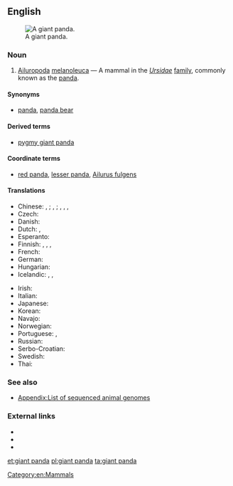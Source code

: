 ==English==

[[Image:Panda.jpg|thumb|A giant panda.]]

===Noun===
{{en-noun|head=[[giant]] [[panda]]}}

# [[Ailuropoda]] [[melanoleuca]] &mdash; A mammal in the ''[[Ursidae]]'' [[family]], commonly known as the [[panda]].

====Synonyms====
* {{sense|mammal}} [[panda]], [[panda bear]]

====Derived terms====
* [[pygmy giant panda]]

====Coordinate terms====
* {{sense|mammal}} [[red panda]], [[lesser panda]], [[w:red panda|Ailurus fulgens]] {{qualifier|at Wikipedia}}

====Translations====
{{trans-top|mammal}}
* Chinese: {{t-|cmn|熊貓|sc=Hani}}, {{t-|cmn|熊猫|tr=xióngmāo|sc=Hani}}; {{t|cmn|大熊貓|sc=Hani}}, {{t|cmn|大熊猫|tr=dàxióngmāo|sc=Hani}}; {{t|cmn|貓熊|sc=Hani}}, {{t|cmn|猫熊|tr=māoxióng|sc=Hani}}, {{t|cmn|大貓熊|sc=Hani}}, {{t|cmn|大猫熊|tr=dàmāoxióng|sc=Hani}}
* Czech: {{t-|cs|panda velká|f}}
* Danish: {{t-|da|panda|m}}
* Dutch: {{t+|nl|panda|m}}, {{t-|nl|pandabeer|m}}
* Esperanto: {{t-|eo|granda pando}}
* Finnish: {{t+|fi|isopanda}}, {{t+|fi|jättiläispanda}}, {{t+|fi|panda}}, {{t+|fi|pandakarhu}}
* French: {{t-|fr|ours panda|m}}
* German: {{t+|de|Panda}}
* Hungarian: {{t-|hu|óriáspanda}}
* Icelandic: {{t-|is|panda|f}}, {{t-|is|pandabjörn|m}}, {{t-|is|pandabirna|f}}
{{trans-mid}}
* Irish: {{t-|ga|ollphanda|m}}
* Italian: {{t-|it|panda|m}}
* Japanese: {{t+|ja|パンダ|tr=panda}}
* Korean: {{t-|ko|판다|tr=panda|sc=Hang}}
* Navajo: {{tø|nv|shash łizhin dóó łigaígíí}}
* Norwegian: {{t+|no|panda|m}}
* Portuguese: {{t+|pt|panda|m}}, {{t-|pt|panda-gigante|m}}
* Russian: {{t+|ru|панда|f}}
* Serbo-Croatian: {{t-|sh|panda|f}}
* Swedish: {{t+|sv|panda|c}}
* Thai: {{t-|th|หมีแพนด้า|tr=mi-pan-da}}
{{trans-bottom}}

===See also===
* [[Appendix:List of sequenced animal genomes]]

===External links===
* {{pedialite}}
* {{specieslite|Ailuropoda melanoleuca}}
* {{commonslite|Ailuropoda_melanoleuca}}
[[Category:en:Mammals]]

[[et:giant panda]]
[[pl:giant panda]]
[[ta:giant panda]]